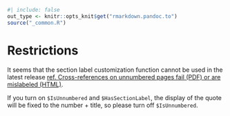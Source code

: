 ```r
#| include: false
out_type <- knitr::opts_knit$get("rmarkdown.pandoc.to")
source("_common.R")
```
# Restrictions {#sec-restrictions .appendix }

It seems that the section label customization function cannot be used in the latest release [ref. Cross-references on unnumbered pages fail (PDF) or are mislabeled (HTML)](https://github.com/quarto-dev/quarto-cli/issues/5946). 

If you turn on `$IsUnnumbered` and `$HasSectionLabel`, the display of the quote will be fixed to the number + title, so please turn off `$IsUnnumbered`.



